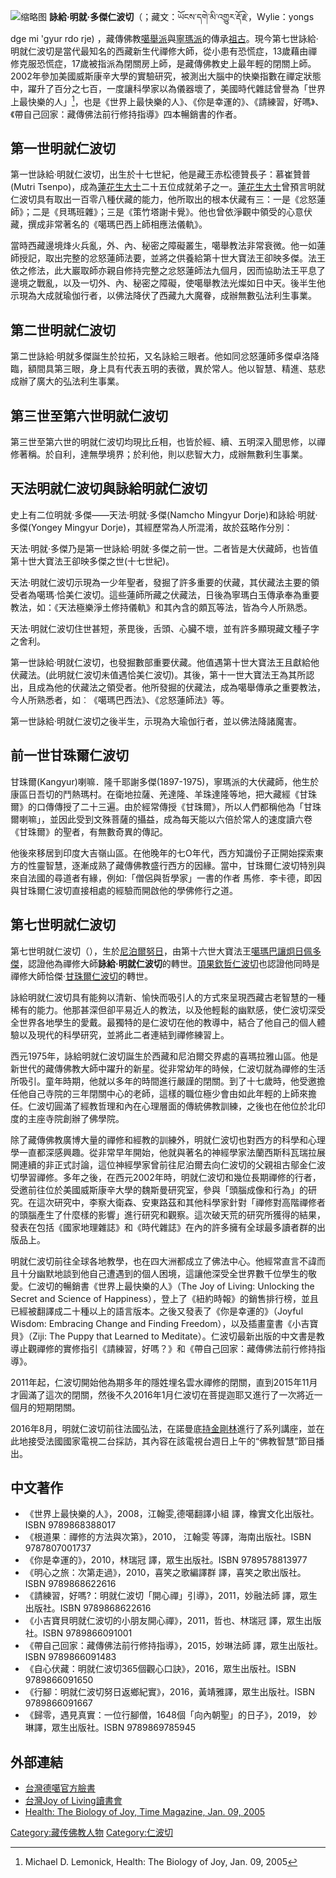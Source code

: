 [[File:Yongey-Mingyur-Rinpoche-in-2016.jpg|缩略图]]
'''詠給·明就·多傑仁波切'''（{{lang-en|Yongey Mingyur Rinpoche}}；藏文：ཡོངས་དགེ་མི་འགྱུར་རྡོ་རྗེ་，Wylie：yongs dge mi 'gyur rdo rje) ，藏傳佛教[[噶舉派|噶舉派]]與[[寧瑪派|寧瑪派]]的傳承[[祖古|祖古]]。現今第七世詠給·明就仁波切是當代最知名的西藏新生代禪修大師，從小患有恐慌症，13歲藉由禪修克服恐慌症，17歲被指派為閉關房上師，是藏傳佛教史上最年輕的閉關上師。2002年參加美國威斯康辛大學的實驗研究，被測出大腦中的快樂指數在禪定狀態中，躍升了百分之七百，一度讓科學家以為儀器壞了，美國時代雜誌曾譽為「世界上最快樂的人」<ref name=time>Michael D. Lemonick, Health: The Biology of Joy, Jan. 09, 2005</ref>，也是《世界上最快樂的人》、《你是幸運的》、《請練習，好嗎》、《帶自己回家：藏傳佛法前行修持指導》四本暢銷書的作者。

==第一世明就仁波切==

第一世詠給‧明就仁波切，出生於十七世紀，他是藏王赤松德贊長子：慕崔贊普(Mutri Tsenpo)，成為[[蓮花生大士|蓮花生大士]]二十五位成就弟子之一。[[蓮花生大士|蓮花生大士]]曾預言明就仁波切具有取出一百零八種伏藏的能力，他所取出的根本伏藏有三：一是《忿怒蓮師》；二是《貝瑪班雜》；三是《策竹塔謝卡覺》。他也曾依淨觀中領受的心意伏藏，撰成非常著名的《噶瑪巴西上師相應法儀軌》。

當時西藏邊境烽火兵亂，外、內、秘密之障礙叢生，噶舉教法非常衰微。他一如蓮師授記，取出完整的忿怒蓮師法要，並將之供養給第十世大寶法王卻映多傑。法王依之修法，此大巖取師亦親自修持完整之忿怒蓮師法九個月，因而協助法王平息了邊境之戰亂，以及一切外、內、秘密之障礙，使噶舉教法光燦如日中天。後半生他示現為大成就瑜伽行者，以佛法降伏了西藏九大魔眷，成辦無數弘法利生事業。

==第二世明就仁波切==

第二世詠給‧明就多傑誕生於拉拓，又名詠給三眼者。他如同忿怒蓮師多傑卓洛降臨，額間具第三眼，身上具有代表五明的表徵，異於常人。他以智慧、精進、慈悲成辦了廣大的弘法利生事業。

==第三世至第六世明就仁波切==

第三世至第六世的明就仁波切均現比丘相，也皆於經、續、五明深入聞思修，以禪修著稱。於自利，達無學境界；於利他，則以悲智大力，成辦無數利生事業。

==天法明就仁波切與詠給明就仁波切==

史上有二位明就‧多傑——天法‧明就‧多傑(Namcho Mingyur Dorje)和詠給‧明就‧多傑(Yongey Mingyur Dorje)，其經歷常為人所混淆，故於茲略作分別：

天法‧明就‧多傑乃是第一世詠給‧明就‧多傑之前一世。二者皆是大伏藏師，也皆值第十世大寶法王卻映多傑之世(十七世紀)。

天法‧明就仁波切示現為一少年聖者，發掘了許多重要的伏藏，其伏藏法主要的領受者為噶瑪‧恰美仁波切。這些蓮師所藏之伏藏法，日後為寧瑪白玉傳承奉為重要教法，如：《天法極樂淨土修持儀軌》和其內含的頗瓦等法，皆為今人所熟悉。

天法‧明就仁波切住世甚短，荼毘後，舌頭、心臟不壞，並有許多顯現藏文種子字之舍利。

第一世詠給‧明就仁波切，也發掘數部重要伏藏。他值遇第十世大寶法王且獻給他伏藏法。(此明就仁波切未值遇恰美仁波切)。其後，第十一世大寶法王為其所認出，且成為他的伏藏法之領受者。他所發掘的伏藏法，成為噶舉傳承之重要教法，今人所熟悉者，如︰《噶瑪巴西法》、《忿怒蓮師法》等。

第一世詠給‧明就仁波切之後半生，示現為大瑜伽行者，並以佛法降諸魔害。

==前一世甘珠爾仁波切==

甘珠爾(Kangyur)喇嘛．隆千耶謝多傑(1897-1975)，寧瑪派的大伏藏師，他生於康區日吾切的鬥熱瑪村。在衛地拉薩、羌達隆、羊珠達隆等地，把大藏經《甘珠爾》的口傳傳授了二十三遍。由於經常傳授《甘珠爾》，所以人們都稱他為「甘珠爾喇嘛」，並因此受到文殊菩薩的攝益，成為每天能以六倍於常人的速度讀六卷《甘珠爾》的聖者，有無數奇異的傳記。

他後來移居到印度大吉嶺山區。在他晚年的七Ο年代，西方知識份子正開始探索東方的性靈智慧，逐漸成熟了藏傳佛教盛行西方的因緣。當中，甘珠爾仁波切特別與來自法國的尋道者有緣，例如:「僧侶與哲學家」一書的作者 馬修．李卡德，即因與甘珠爾仁波切直接相處的經驗而開啟他的學佛修行之道。

==第七世明就仁波切==

第七世明就仁波切（{{bd|1976年|||}}），生於[[尼泊爾|尼泊爾]][[努日|努日]]，由第十六世大寶法王[[噶瑪巴|噶瑪巴]][[讓炯日佩多傑|讓炯日佩多傑]]，認證他為禪修大師'''詠給‧明就仁波切'''的轉世。[[頂果欽哲仁波切|頂果欽哲仁波切]]也認證他同時是禪修大師恰傑‧[[甘珠爾仁波切|甘珠爾仁波切]]的轉世。

詠給明就仁波切具有能夠以清新、愉快而吸引人的方式來呈現西藏古老智慧的一種稀有的能力。他那甚深但卻平易近人的教法，以及他輕鬆的幽默感，使仁波切深受全世界各地學生的愛戴。最獨特的是仁波切在他的教導中，結合了他自己的個人體驗以及現代的科學研究，並將此二者連結到禪修練習上。

西元1975年，詠給明就仁波切誕生於西藏和尼泊爾交界處的喜瑪拉雅山區。他是新世代的藏傳佛教大師中躍升的新星。從非常幼年的時候，仁波切就為禪修的生活所吸引。童年時期，他就以多年的時間進行嚴謹的閉關。到了十七歲時，他受邀擔任他自己寺院的三年閉關中心的老師，這樣的職位極少會由如此年輕的上師來擔任。仁波切圓滿了經教哲理和內在心理層面的傳統佛教訓練，之後也在他位於北印度的主座寺院創辦了佛學院。

除了藏傳佛教廣博大量的禪修和經教的訓練外，明就仁波切也對西方的科學和心理學一直都深感興趣。從非常早年開始，他就與著名的神經學家法蘭西斯科瓦瑞拉展開連續的非正式討論，這位神經學家曾前往尼泊爾去向仁波切的父親祖古鄔金仁波切學習禪修。多年之後，在西元2002年時，明就仁波切和幾位長期禪修的行者，受邀前往位於美國威斯康辛大學的魏斯曼研究室，參與「頭腦成像和行為」的研究。在這次研究中，李察大衛森、安東路茲和其他科學家針對「禪修對高階禪修者的頭腦產生了什麼樣的影響」進行研究和觀察。這次破天荒的研究所獲得的結果，發表在包括《國家地理雜誌》和《時代雜誌》在內的許多擁有全球最多讀者群的出版品上。

明就仁波切前往全球各地教學，也在四大洲都成立了佛法中心。他經常直言不諱而且十分幽默地談到他自己遭遇到的個人困境，這讓他深受全世界數千位學生的敬愛。仁波切的暢銷書《世界上最快樂的人》（The Joy of Living: Unlocking the Secret and Science of Happiness），登上了《紐約時報》的銷售排行榜，並且已經被翻譯成二十種以上的語言版本。之後又發表了《你是幸運的》（Joyful Wisdom: Embracing Change and Finding Freedom），以及插畫童書《小吉寶貝》（Ziji: The Puppy that Learned to Meditate）。仁波切最新出版的中文書是教導止觀禪修的實修指引《請練習，好嗎？》和《帶自己回家：藏傳佛法前行修持指導》。

2011年起，仁波切開始他為期多年的隱姓埋名雲水禪修的閉關，直到2015年11月才圓滿了這次的閉關，然後不久2016年1月仁波切在菩提迦耶又進行了一次將近一個月的短期閉關。

2016年8月，明就仁波切前往法國弘法，在諾曼底[[持金剛林|持金剛林]]進行了系列講座，並在此地接受法國國家電視二台採訪，其內容在該電視台週日上午的“佛教智慧”節目播出。

==中文著作==
* 《世界上最快樂的人》，2008，江翰雯,德噶翻譯小組 譯，橡實文化出版社。ISBN 9789868388017
* 《根道果︰禪修的方法與次第》，2010， 江翰雯 等譯，海南出版社。ISBN 9787807001737
* 《你是幸運的》，2010，林瑞冠 譯，眾生出版社。ISBN 9789578813977
* 《明心之旅：次第走過》，2010，喜笑之歌編譯群 譯，喜笑之歌出版社。ISBN 9789868622616
* 《請練習，好嗎?：明就仁波切「開心禪」引導》，2011，妙融法師 譯，眾生出版社。ISBN 9789868622616
* 《小吉寶貝明就仁波切的小朋友開心禪》，2011，哲也、林瑞冠 譯，眾生出版社。ISBN 9789866091001
* 《帶自己回家：藏傳佛法前行修持指導》，2015，妙琳法師 譯，眾生出版社。ISBN 9789866091483
* 《自心伏藏：明就仁波切365個觀心口訣》，2016，眾生出版社。ISBN 9789866091650
* 《行腳：明就仁波切努日返鄉紀實》，2016，黃靖雅譯，眾生出版社。ISBN 9789866091667
* 《歸零，遇見真實：一位行腳僧，1648個「向內朝聖」的日子》，2019， 妙琳譯，眾生出版社。ISBN 9789869785945

==外部連結==
*[http://www.facebook.com/tergartaiwan 台灣德噶官方臉書]
*[http://www.facebook.com/jolsgtw 台灣Joy of Living讀書會]
*[http://content.time.com/time/magazine/article/0,9171,1015863-1,00.html Health: The Biology of Joy, Time Magazine, Jan. 09, 2005] {{Wayback|url=http://content.time.com/time/magazine/article/0,9171,1015863-1,00.html |date=20181007032757 }}

{{Authority control}}
{{DEFAULTSORT:Mingyur Rinpoche}}
[[Category:藏传佛教人物|Category:藏传佛教人物]]
[[Category:仁波切|Category:仁波切]]